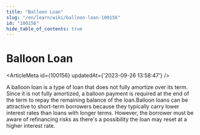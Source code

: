 ```yaml
---
title: "Balloon Loan"
slug: "/en/learn/wiki/balloon-loan-100156"
id: "100156"
hide_table_of_contents: true
---
```



# Balloon Loan

<ArticleMeta id={100156} updatedAt={'2023-09-26 13:58:47'} />
<div className='border-solid border-b border-t-0 my-4 border-[var(--ifm-color-gray-300)]' />

A balloon loan is a type of loan that does not fully amortize over its term. Since it is not fully amortized, a balloon payment is required at the end of the term to repay the remaining balance of the loan.Balloon loans can be attractive to short-term borrowers because they typically carry lower interest rates than loans with longer terms. However, the borrower must be aware of refinancing risks as there's a possibility the loan may reset at a higher interest rate.
